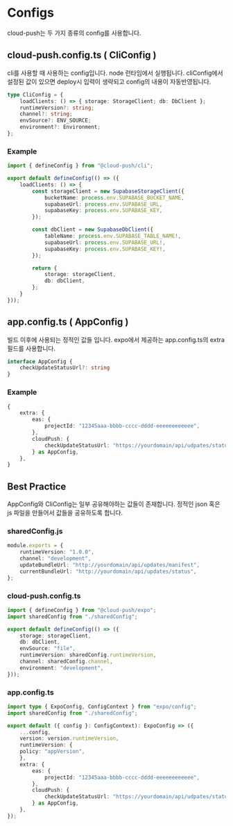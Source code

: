 # Configs

cloud-push는 두 가지 종류의 config를 사용합니다.

## cloud-push.config.ts ( CliConfig )

cli를 사용할 때 사용하는 config입니다. node 런타임에서 실행됩니다.
cliConfig에서 설정된 값이 있으면 deploy시 입력이 생략되고 config의 내용이 자동반영됩니다.
```ts
type CliConfig = {
	loadClients: () => { storage: StorageClient; db: DbClient };
	runtimeVersion?: string;
	channel?: string;
	envSource?: ENV_SOURCE;
	environment?: Environment;
};
```
### Example

```ts
import { defineConfig } from "@cloud-push/cli";

export default defineConfig(() => ({
	loadClients: () => {
		const storageClient = new SupabaseStorageClient({
			bucketName: process.env.SUPABASE_BUCKET_NAME,
			supabaseUrl: process.env.SUPABASE_URL,
			supabaseKey: process.env.SUPABASE_KEY,
		});

		const dbClient = new SupabaseDbClient({
			tableName: process.env.SUPABASE_TABLE_NAME!,
			supabaseUrl: process.env.SUPABASE_URL!,
			supabaseKey: process.env.SUPABASE_KEY!,
		});

		return {
			storage: storageClient,
			db: dbClient,
		};
	}
}));
```
## app.config.ts ( AppConfig )

빌드 이후에 사용되는 정적인 값들 입니다.
expo에서 제공하는 app.config.ts의 extra 필드를 사용합니다.

```ts
interface AppConfig {
    checkUpdateStatusUrl?: string
}
```

### Example

```ts
{
	extra: {
		eas: {
			projectId: "12345aaa-bbbb-cccc-dddd-eeeeeeeeeeee",
		},
		cloudPush: {
			checkUpdateStatusUrl: "https://yourdomain/api/udpates/status",
		} as AppConfig,
	},
}
```

## Best Practice

AppConfig와 CliConfig는 일부 공유해야하는 값들이 존재합니다. 정적인 json 혹은 js 파일을 만들어서 값들을 공유하도록 합니다.

### sharedConfig.js

```ts
module.exports = {
	runtimeVersion: "1.0.0",
	channel: "development",
	updateBundleUrl: "http://yourdomain/api/updates/manifest",
	currentBundleUrl: "http://yourdomain/api/updates/status",
};

```

### cloud-push.config.ts
```ts
import { defineConfig } from "@cloud-push/expo";
import sharedConfig from "./sharedConfig";

export default defineConfig(() => ({
	storage: storageClient,
	db: dbClient,
	envSource: "file",
	runtimeVersion: sharedConfig.runtimeVersion,
	channel: sharedConfig.channel,
	environment: "development",
}));

```

### app.config.ts
```ts
import type { ExpoConfig, ConfigContext } from "expo/config";
import sharedConfig from "./sharedConfig";

export default ({ config }: ConfigContext): ExpoConfig => ({
	...config,
	version: version.runtimeVersion,
	runtimeVersion: {
	policy: "appVersion",
	},
  	extra: {
		eas: {
			projectId: "12345aaa-bbbb-cccc-dddd-eeeeeeeeeeee",
		},
		cloudPush: {
			checkUpdateStatusUrl: "https://yourdomain/api/udpates/status",
		} as AppConfig,
	},
});

```